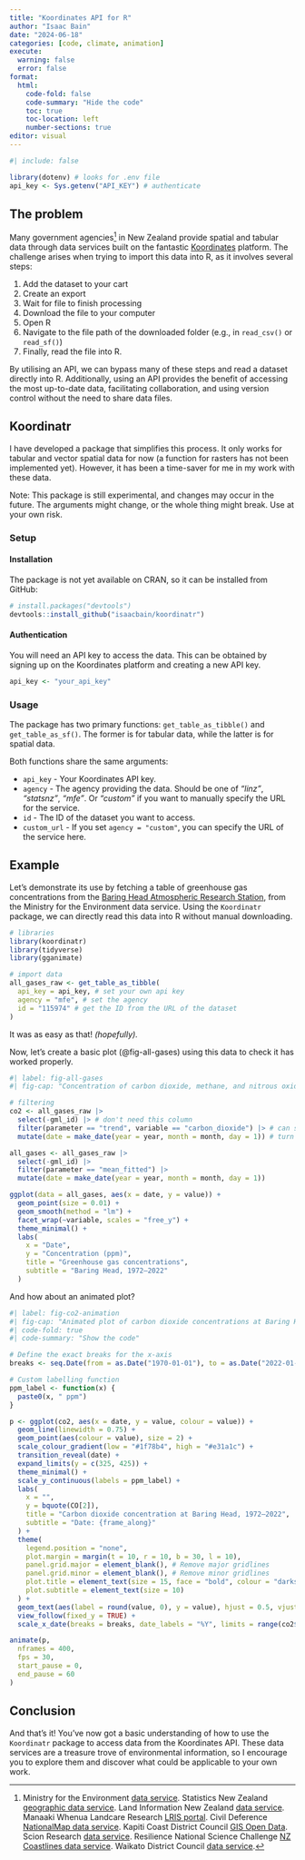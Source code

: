 ```yaml
---
title: "Koordinates API for R"
author: "Isaac Bain"
date: "2024-06-18"
categories: [code, climate, animation]
execute:
  warning: false
  error: false
format: 
  html:
    code-fold: false
    code-summary: "Hide the code"
    toc: true
    toc-location: left
    number-sections: true
editor: visual
---
```


```r
#| include: false

library(dotenv) # looks for .env file
api_key <- Sys.getenv("API_KEY") # authenticate
```

## The problem

Many government agencies[^1] in New Zealand provide spatial and tabular data through data services built on the fantastic [Koordinates](https://koordinates.com/) platform. The challenge arises when trying to import this data into R, as it involves several steps:

[^1]: Ministry for the Environment [data service](https://data.mfe.govt.nz/). Statistics New Zealand [geographic data service](https://datafinder.stats.govt.nz/). Land Information New Zealand [data service](https://data.linz.govt.nz/). Manaaki Whenua Landcare Research [LRIS portal](https://lris.scinfo.org.nz/). Civil Deference [NationalMap data service](https://data.nationalmap.co.nz/). Kapiti Coast District Council [GIS Open Data](https://kapiticoast.koordinates.com/). Scion Research [data service](https://scion.koordinates.com/). Resilience National Science Challenge [NZ Coastlines data service](https://data.coastalchange.nz/). Waikato District Council [data service](https://data.waikatodistrict.govt.nz/).

1.  Add the dataset to your cart
2.  Create an export
3.  Wait for file to finish processing
4.  Download the file to your computer
5.  Open R
6.  Navigate to the file path of the downloaded folder (e.g., in `read_csv()` or `read_sf()`)
7.  Finally, read the file into R.

By utilising an API, we can bypass many of these steps and read a dataset directly into R. Additionally, using an API provides the benefit of accessing the most up-to-date data, facilitating collaboration, and using version control without the need to share data files.

## Koordinatr

I have developed a package that simplifies this process. It only works for tabular and vector spatial data for now (a function for rasters has not been implemented yet). However, it has been a time-saver for me in my work with these data.

::: callout-warning
Note: This package is still experimental, and changes may occur in the future. The arguments might change, or the whole thing might break. Use at your own risk.
:::

### Setup

#### Installation

The package is not yet available on CRAN, so it can be installed from GitHub:

``` r
# install.packages("devtools")
devtools::install_github("isaacbain/koordinatr")
```

#### Authentication

You will need an API key to access the data. This can be obtained by signing up on the Koordinates platform and creating a new API key.

``` r
api_key <- "your_api_key"
```

### Usage

The package has two primary functions: `get_table_as_tibble()` and `get_table_as_sf()`. The former is for tabular data, while the latter is for spatial data.

Both functions share the same arguments:

-   `api_key` - Your Koordinates API key.
-   `agency` - The agency providing the data. Should be one of *“linz”*, *“statsnz”*, *“mfe”*. Or *“custom”* if you want to manually specify the URL for the service.
-   `id` - The ID of the dataset you want to access.
-   `custom_url` - If you set `agency = "custom"`, you can specify the URL of the service here.

## Example

Let’s demonstrate its use by fetching a table of greenhouse gas concentrations from the [Baring Head Atmospheric Research Station](https://niwa.co.nz/atmosphere/baring-head-atmospheric-research-station), from the Ministry for the Environment data service. Using the `Koordinatr` package, we can directly read this data into R without manual downloading.

```r
# libraries
library(koordinatr)
library(tidyverse)
library(gganimate)

# import data
all_gases_raw <- get_table_as_tibble(
  api_key = api_key, # set your own api key
  agency = "mfe", # set the agency
  id = "115974" # get the ID from the URL of the dataset
)
```

It was as easy as that! *(hopefully).*

Now, let's create a basic plot (@fig-all-gases) using this data to check it has worked properly.

```r
#| label: fig-all-gases
#| fig-cap: "Concentration of carbon dioxide, methane, and nitrous oxide gases at Baring Head. Starting at 1972, 1990, and 1996, respectively."

# filtering
co2 <- all_gases_raw |>
  select(-gml_id) |> # don't need this column
  filter(parameter == "trend", variable == "carbon_dioxide") |> # can select raw data points, seasonally adjusted, or the trend
  mutate(date = make_date(year = year, month = month, day = 1)) # turn columns into a proper date

all_gases <- all_gases_raw |>
  select(-gml_id) |>
  filter(parameter == "mean_fitted") |>
  mutate(date = make_date(year = year, month = month, day = 1))

ggplot(data = all_gases, aes(x = date, y = value)) +
  geom_point(size = 0.01) +
  geom_smooth(method = "lm") +
  facet_wrap(~variable, scales = "free_y") +
  theme_minimal() +
  labs(
    x = "Date",
    y = "Concentration (ppm)",
    title = "Greenhouse gas concentrations",
    subtitle = "Baring Head, 1972—2022"
  )
```

And how about an animated plot?

```r
#| label: fig-co2-animation
#| fig-cap: "Animated plot of carbon dioxide concentrations at Baring Head, 1972—2022."
#| code-fold: true
#| code-summary: "Show the code"

# Define the exact breaks for the x-axis
breaks <- seq.Date(from = as.Date("1970-01-01"), to = as.Date("2022-01-01"), by = "5 years")

# Custom labelling function
ppm_label <- function(x) {
  paste0(x, " ppm")
}

p <- ggplot(co2, aes(x = date, y = value, colour = value)) +
  geom_line(linewidth = 0.75) +
  geom_point(aes(colour = value), size = 2) +
  scale_colour_gradient(low = "#1f78b4", high = "#e31a1c") +
  transition_reveal(date) +
  expand_limits(y = c(325, 425)) +
  theme_minimal() +
  scale_y_continuous(labels = ppm_label) +
  labs(
    x = "",
    y = bquote(CO[2]),
    title = "Carbon dioxide concentration at Baring Head, 1972–2022",
    subtitle = "Date: {frame_along}"
  ) +
  theme(
    legend.position = "none",
    plot.margin = margin(t = 10, r = 10, b = 30, l = 10),
    panel.grid.major = element_blank(), # Remove major gridlines
    panel.grid.minor = element_blank(), # Remove minor gridlines
    plot.title = element_text(size = 15, face = "bold", colour = "darkslateblue"),
    plot.subtitle = element_text(size = 10)
  ) +
  geom_text(aes(label = round(value, 0), y = value), hjust = 0.5, vjust = -1, size = 5) +
  view_follow(fixed_y = TRUE) +
  scale_x_date(breaks = breaks, date_labels = "%Y", limits = range(co2$date))

animate(p,
  nframes = 400,
  fps = 30,
  start_pause = 0,
  end_pause = 60
)
```

## Conclusion

And that's it! You've now got a basic understanding of how to use the `Koordinatr` package to access data from the Koordinates API. These data services are a treasure trove of environmental information, so I encourage you to explore them and discover what could be applicable to your own work.
